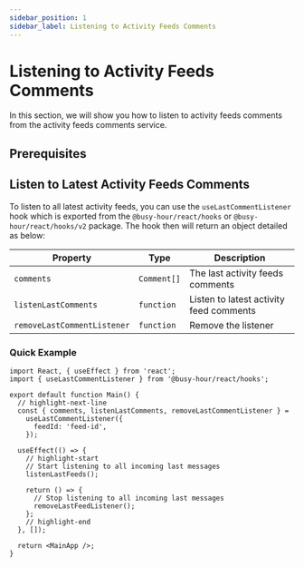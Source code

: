 ```yaml
---
sidebar_position: 1
sidebar_label: Listening to Activity Feeds Comments
---
```



# Listening to Activity Feeds Comments

In this section, we will show you how to listen to activity feeds comments from the activity feeds comments service.

## Prerequisites

<ActivityFeedPrerequisites />

## Listen to Latest Activity Feeds Comments

To listen to all latest activity feeds, you can use the `useLastCommentListener` hook which is exported from the `@busy-hour/react/hooks` or `@busy-hour/react/hooks/v2` package. The hook then will return an object detailed as below:

| Property                    | Type        | Description                             |
| --------------------------- | ----------- | --------------------------------------- |
| `comments`                  | `Comment[]` | The last activity feeds comments        |
| `listenLastComments`        | `function`  | Listen to latest activity feed comments |
| `removeLastCommentListener` | `function`  | Remove the listener                     |

### Quick Example

```tsx title="src/main.tsx"
import React, { useEffect } from 'react';
import { useLastCommentListener } from '@busy-hour/react/hooks';

export default function Main() {
  // highlight-next-line
  const { comments, listenLastComments, removeLastCommentListener } =
    useLastCommentListener({
      feedId: 'feed-id',
    });

  useEffect(() => {
    // highlight-start
    // Start listening to all incoming last messages
    listenLastFeeds();

    return () => {
      // Stop listening to all incoming last messages
      removeLastFeedListener();
    };
    // highlight-end
  }, []);

  return <MainApp />;
}
```
